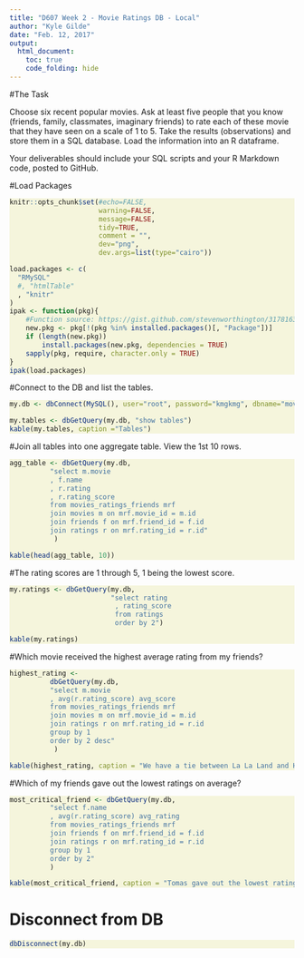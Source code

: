 ```yaml
---
title: "D607 Week 2 - Movie Ratings DB - Local"
author: "Kyle Gilde"
date: "Feb. 12, 2017"
output: 
  html_document:
    toc: true
    code_folding: hide
---
```

<style>
div.beige pre { background-color:beige; }
</style>
 <div class = "beige">

#The Task

Choose six recent popular movies.  Ask at least five people that you know (friends, family, classmates, imaginary friends) to rate each of these movie that they have seen on a scale of 1 to 5.  Take the results (observations) and store them in a SQL database.  Load the information into an R dataframe.

Your deliverables should include your SQL scripts and your R Markdown code, posted to GitHub.

#Load Packages
```r
knitr::opts_chunk$set(#echo=FALSE, 
                      warning=FALSE, 
                      message=FALSE,
                      tidy=TRUE,
                      comment = "",
                      dev="png", 
                      dev.args=list(type="cairo"))

load.packages <- c(
  "RMySQL"
  #, "htmlTable"
  , "knitr"
)
ipak <- function(pkg){
    #Function source: https://gist.github.com/stevenworthington/3178163
    new.pkg <- pkg[!(pkg %in% installed.packages()[, "Package"])]
    if (length(new.pkg)) 
        install.packages(new.pkg, dependencies = TRUE)
    sapply(pkg, require, character.only = TRUE)
}
ipak(load.packages)
```


#Connect to the DB and list the tables.
```r
my.db <- dbConnect(MySQL(), user="root", password="kmgkmg", dbname="movie_ratings", host="localhost", port=3306)

my.tables <- dbGetQuery(my.db, "show tables")
kable(my.tables, caption ="Tables")

```



#Join all tables into one aggregate table. View the 1st 10 rows.
```r
agg_table <- dbGetQuery(my.db, 
          "select m.movie
          , f.name
          , r.rating 
          , r.rating_score
          from movies_ratings_friends mrf
          join movies m on mrf.movie_id = m.id
          join friends f on mrf.friend_id = f.id
          join ratings r on mrf.rating_id = r.id"
           )

kable(head(agg_table, 10))
```

#The rating scores are 1 through 5, 1 being the lowest score.
```r
my.ratings <- dbGetQuery(my.db,
                         "select rating
                          , rating_score
                          from ratings
                          order by 2")

kable(my.ratings)

```


#Which movie received the highest average rating from my friends?
```r

highest_rating <- 
          dbGetQuery(my.db, 
          "select m.movie
          , avg(r.rating_score) avg_score
          from movies_ratings_friends mrf
          join movies m on mrf.movie_id = m.id
          join ratings r on mrf.rating_id = r.id
          group by 1
          order by 2 desc"
           )

kable(highest_rating, caption = "We have a tie between La La Land and Hell or High Water!")
```

#Which of my friends gave out the lowest ratings on average?

```r
most_critical_friend <- dbGetQuery(my.db, 
          "select f.name
          , avg(r.rating_score) avg_rating
          from movies_ratings_friends mrf
          join friends f on mrf.friend_id = f.id
          join ratings r on mrf.rating_id = r.id
          group by 1
          order by 2"
          )

kable(most_critical_friend, caption = "Tomas gave out the lowest ratings!")
```




# Disconnect from DB
```r

dbDisconnect(my.db)

```



</div>
